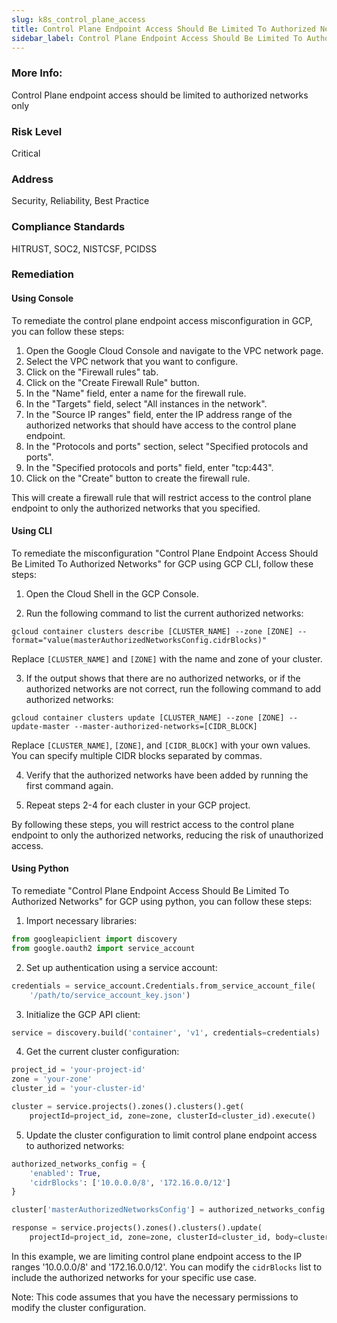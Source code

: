 ```yaml
---
slug: k8s_control_plane_access
title: Control Plane Endpoint Access Should Be Limited To Authorized Networks
sidebar_label: Control Plane Endpoint Access Should Be Limited To Authorized Networks
---
```


### More Info:

Control Plane endpoint access should be limited to authorized networks only

### Risk Level

Critical

### Address

Security, Reliability, Best Practice

### Compliance Standards

HITRUST, SOC2, NISTCSF, PCIDSS
### Remediation

#### Using Console

To remediate the control plane endpoint access misconfiguration in GCP, you can follow these steps:

1. Open the Google Cloud Console and navigate to the VPC network page.
2. Select the VPC network that you want to configure.
3. Click on the "Firewall rules" tab.
4. Click on the "Create Firewall Rule" button.
5. In the "Name" field, enter a name for the firewall rule.
6. In the "Targets" field, select "All instances in the network".
7. In the "Source IP ranges" field, enter the IP address range of the authorized networks that should have access to the control plane endpoint.
8. In the "Protocols and ports" section, select "Specified protocols and ports".
9. In the "Specified protocols and ports" field, enter "tcp:443".
10. Click on the "Create" button to create the firewall rule.

This will create a firewall rule that will restrict access to the control plane endpoint to only the authorized networks that you specified.

#### Using CLI

To remediate the misconfiguration "Control Plane Endpoint Access Should Be Limited To Authorized Networks" for GCP using GCP CLI, follow these steps:

1. Open the Cloud Shell in the GCP Console.

2. Run the following command to list the current authorized networks:

```
gcloud container clusters describe [CLUSTER_NAME] --zone [ZONE] --format="value(masterAuthorizedNetworksConfig.cidrBlocks)"
```

Replace `[CLUSTER_NAME]` and `[ZONE]` with the name and zone of your cluster.

3. If the output shows that there are no authorized networks, or if the authorized networks are not correct, run the following command to add authorized networks:

```
gcloud container clusters update [CLUSTER_NAME] --zone [ZONE] --update-master --master-authorized-networks=[CIDR_BLOCK]
```

Replace `[CLUSTER_NAME]`, `[ZONE]`, and `[CIDR_BLOCK]` with your own values. You can specify multiple CIDR blocks separated by commas.

4. Verify that the authorized networks have been added by running the first command again.

5. Repeat steps 2-4 for each cluster in your GCP project.

By following these steps, you will restrict access to the control plane endpoint to only the authorized networks, reducing the risk of unauthorized access.

#### Using Python

To remediate "Control Plane Endpoint Access Should Be Limited To Authorized Networks" for GCP using python, you can follow these steps:

1. Import necessary libraries:

```python
from googleapiclient import discovery
from google.oauth2 import service_account
```

2. Set up authentication using a service account:

```python
credentials = service_account.Credentials.from_service_account_file(
    '/path/to/service_account_key.json')
```

3. Initialize the GCP API client:

```python
service = discovery.build('container', 'v1', credentials=credentials)
```

4. Get the current cluster configuration:

```python
project_id = 'your-project-id'
zone = 'your-zone'
cluster_id = 'your-cluster-id'

cluster = service.projects().zones().clusters().get(
    projectId=project_id, zone=zone, clusterId=cluster_id).execute()
```

5. Update the cluster configuration to limit control plane endpoint access to authorized networks:

```python
authorized_networks_config = {
    'enabled': True,
    'cidrBlocks': ['10.0.0.0/8', '172.16.0.0/12']
}

cluster['masterAuthorizedNetworksConfig'] = authorized_networks_config

response = service.projects().zones().clusters().update(
    projectId=project_id, zone=zone, clusterId=cluster_id, body=cluster).execute()
```

In this example, we are limiting control plane endpoint access to the IP ranges '10.0.0.0/8' and '172.16.0.0/12'. You can modify the `cidrBlocks` list to include the authorized networks for your specific use case.

Note: This code assumes that you have the necessary permissions to modify the cluster configuration.




